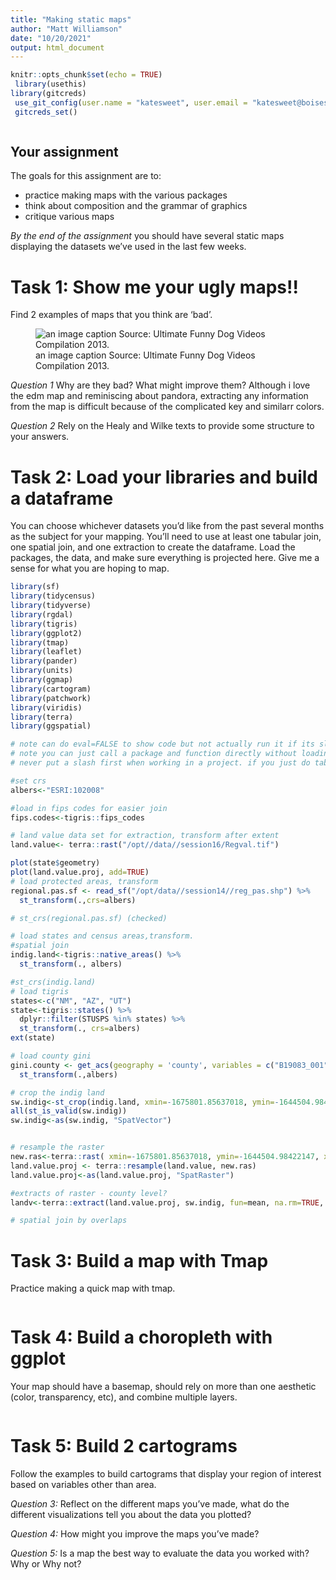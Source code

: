 ```yaml
---
title: "Making static maps"
author: "Matt Williamson"
date: "10/20/2021"
output: html_document
---
```


```r
knitr::opts_chunk$set(echo = TRUE)
 library(usethis)
library(gitcreds)
 use_git_config(user.name = "katesweet", user.email = "katesweet@boisestate.edu") #your info here
 gitcreds_set()
```

```r

```

## Your assignment

The goals for this assignment are to:

- practice making maps with the various packages
- think about composition and the grammar of graphics
- critique various maps

_By the end of the assignment_ you should have several static maps displaying the datasets we've used in the last few weeks.

# Task 1: Show me your ugly maps!!
Find 2 examples of maps that you think are 'bad'. 

![an image caption Source: Ultimate Funny Dog Videos Compilation 2013.](https://cdn.vox-cdn.com/thumbor/2AnLp-hwFUEjkW9TxSt_U1-rv8k=/0x0:1198x777/920x0/filters:focal(0x0:1198x777):format(webp):no_upscale()/cdn.vox-cdn.com/uploads/chorus_asset/file/3420378/pandora.0.jpg)


_Question 1_ Why are they bad? What might improve them? 
Although i love the edm map and reminiscing about pandora, extracting any information from the map is difficult because of the complicated key and similarr colors. 

_Question 2_ Rely on the Healy and Wilke texts to provide some structure to your answers.

# Task 2: Load your libraries and build a dataframe
You can choose whichever datasets you'd like from the past several months as the subject for your mapping. You'll need to use at least one tabular join, one spatial join, and one extraction to create the dataframe. Load the packages, the data, and make sure everything is projected here. Give me a sense for what you are hoping to map.
```r
library(sf)
library(tidycensus)
library(tidyverse)
library(rgdal)
library(tigris)
library(ggplot2)
library(tmap)
library(leaflet)
library(pander)
library(units)
library(ggmap)
library(cartogram)
library(patchwork)
library(viridis)
library(terra)
library(ggspatial)

# note can do eval=FALSE to show code but not actually run it if its slow 
# note you can just call a package and function directly without loading library 
# never put a slash first when working in a project. if you just do tab it should work. if you try that and nothing shows up then ya fucked yourself

#set crs
albers<-"ESRI:102008"

#load in fips codes for easier join
fips.codes<-tigris::fips_codes

# land value data set for extraction, transform after extent
land.value<- terra::rast("/opt//data//session16/Regval.tif")

plot(state$geometry)
plot(land.value.proj, add=TRUE)
# load protected areas, transform
regional.pas.sf <- read_sf("/opt/data//session14//reg_pas.shp") %>% 
  st_transform(.,crs=albers)

# st_crs(regional.pas.sf) (checked)

# load states and census areas,transform.
#spatial join 
indig.land<-tigris::native_areas() %>% 
  st_transform(., albers)

#st_crs(indig.land)
# load tigris
states<-c("NM", "AZ", "UT")
state<-tigris::states() %>% 
  dplyr::filter(STUSPS %in% states) %>% 
  st_transform(., crs=albers)
ext(state)

# load county gini 
gini.county <- get_acs(geography = 'county', variables = c("B19083_001"),state = states, survey = "acs5", geometry=TRUE) %>% 
  st_transform(.,albers)

# crop the indig land 
sw.indig<-st_crop(indig.land, xmin=-1675801.85637018, ymin=-1644504.98422147, xmax=227864.889898457, ymax=368735.241536214)
all(st_is_valid(sw.indig))
sw.indig<-as(sw.indig, "SpatVector")


# resample the raster
new.ras<-terra::rast( xmin=-1675801.85637018, ymin=-1644504.98422147, xmax=227864.889898457, ymax=368735.241536214 ,crs=albers,res=1000,vals=0)
land.value.proj <- terra::resample(land.value, new.ras)
land.value.proj<-as(land.value.proj, "SpatRaster")

#extracts of raster - county level?
landv<-terra::extract(land.value.proj, sw.indig, fun=mean, na.rm=TRUE, weights=TRUE)

# spatial join by overlaps 
```


# Task 3: Build a map with Tmap
Practice making a quick map with tmap. 
```r

```


# Task 4: Build a choropleth with ggplot
Your map should have a basemap, should rely on more than one aesthetic (color, transparency, etc), and combine multiple layers.
```r

```


# Task 5: Build 2 cartograms
Follow the examples to build cartograms that display your region of interest based on variables other than area.

_Question 3:_ Reflect on the different maps you've made, what do the different visualizations tell you about the data you plotted?

_Question 4:_ How might you improve the maps you've made?

_Question 5:_ Is a map the best way to evaluate the data you worked with? Why or Why not?


